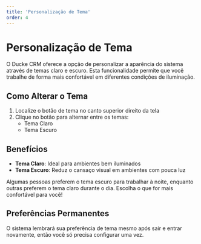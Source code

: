 ```yaml
---
title: 'Personalização de Tema'
order: 4
---
```


# Personalização de Tema

O Ducke CRM oferece a opção de personalizar a aparência do sistema através de temas claro e escuro. Esta funcionalidade permite que você trabalhe de forma mais confortável em diferentes condições de iluminação.

## Como Alterar o Tema

1. Localize o botão de tema no canto superior direito da tela
2. Clique no botão para alternar entre os temas:
   - Tema Claro
   - Tema Escuro

## Benefícios

- **Tema Claro**: Ideal para ambientes bem iluminados
- **Tema Escuro**: Reduz o cansaço visual em ambientes com pouca luz


Algumas pessoas preferem o tema escuro para trabalhar à noite, enquanto outras preferem o tema claro durante o dia. Escolha o que for mais confortável para você!


## Preferências Permanentes

O sistema lembrará sua preferência de tema mesmo após sair e entrar novamente, então você só precisa configurar uma vez. 

